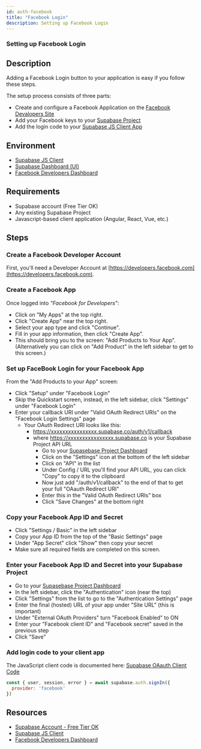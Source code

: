 ```yaml
---
id: auth-facebook
title: "Facebook Login"
description: Setting up Facebook Login
---
```



### Setting up Facebook Login

## Description

Adding a Facebook Login button to your application is easy if you follow these steps.

The setup process consists of three parts:

* Create and configure a Facebook Application on the [Facebook Devalopers Site](https://developers.facebook.com)
* Add your Facebook keys to your [Supabase Project](https://supabase.io)
* Add the login code to your [Supabase JS Client App](https://github.com/supabase/supabase-js)

## Environment

* [Supabase JS Client](https://github.com/supabase/supabase-js)
* [Supabase Dashboard (UI)](https://supabase.io)
* [Facebook Developers Dashboard](https://developers.facebook.com/)

## Requirements
* Supabase account (Free Tier OK)
* Any existing Supabase Project
* Javascript-based client application (Angular, React, Vue, etc.)

## Steps

### Create a Facebook Developer Account

First, you'll need a Developer Account at [https://developers.facebook.com](https://developers.facebook.com).

### Create a Facebook App

Once logged into *"Facebook for Developers"*:

- Click on "My Apps" at the top right.
- Click "Create App" near the top right.
- Select your app type and click "Continue".
- Fill in your app information, then click "Create App".
- This should bring you to the screen: "Add Products to Your App". (Alternatively you can click on "Add Product" in the left sidebar to get to this screen.)

### Set up FaceBook Login for your Facebook App

From the "Add Products to your App" screen:

- Click "Setup" under "Facebook Login"
- Skip the Quickstart screen, instead, in the left sidebar, click "Settings" under "Facebook Login"
- Enter your callback URI under "Valid OAuth Redirect URIs" on the "Facebook Login Settings" page
    - Your OAuth Redirect URI looks like this:
      - https://xxxxxxxxxxxxxxxx.supabase.co/auth/v1/callback
      - where https://xxxxxxxxxxxxxxxx.supabase.co is your Supabase Project API URL
          - Go to your [Supasebase Project Dashboard](https://supabase.io)
          - Click on the "Settings" icon at the bottom of the left sidebar
          - Click on "API" in the list
          - Under Config / URL you'll find your API URL, you can click "Copy" to copy it to the clipboard
          - Now just add "/auth/v1/callback" to the end of that to get your full "OAauth Redirect URI"
          - Enter this in the "Valid OAuth Redirect URIs" box
          - Click "Save Changes" at the bottom right

### Copy your Facebook App ID and Secret

- Click "Settings / Basic" in the left sidebar
- Copy your App ID from the top of the "Basic Settings" page 
- Under "App Secret" click "Show" then copy your secret 
- Make sure all required fields are completed on this screen.

### Enter your Facebook App ID and Secret into your Supabase Project

- Go to your [Supasebase Project Dashboard](https://supabase.io)
- In the left sidebar, click the "Authentication" icon (near the top)
- Click "Settings" from the list to go to the "Authentication Settings" page
- Enter the final (hosted) URL of your app under "Site URL" (this is important)
- Under "External OAuth Providers" turn "Facebook Enabled" to ON
- Enter your "Facebook client ID" and "Facebook secret" saved in the previous step
- Click "Save"

### Add login code to your client app

The JavaScript client code is documented here: [Supabase OAauth Client Code](https://supabase.io/docs/reference/javascript/auth-signin#sign-in-using-third-party-providers)

```js
const { user, session, error } = await supabase.auth.signIn({
  provider: 'facebook'
})
```


## Resources

* [Supabase Account - Free Tier OK](https://supabase.io)
* [Supabase JS Client](https://github.com/supabase/supabase-js)
* [Facebook Developers Dashboard](https://developers.facebook.com/)